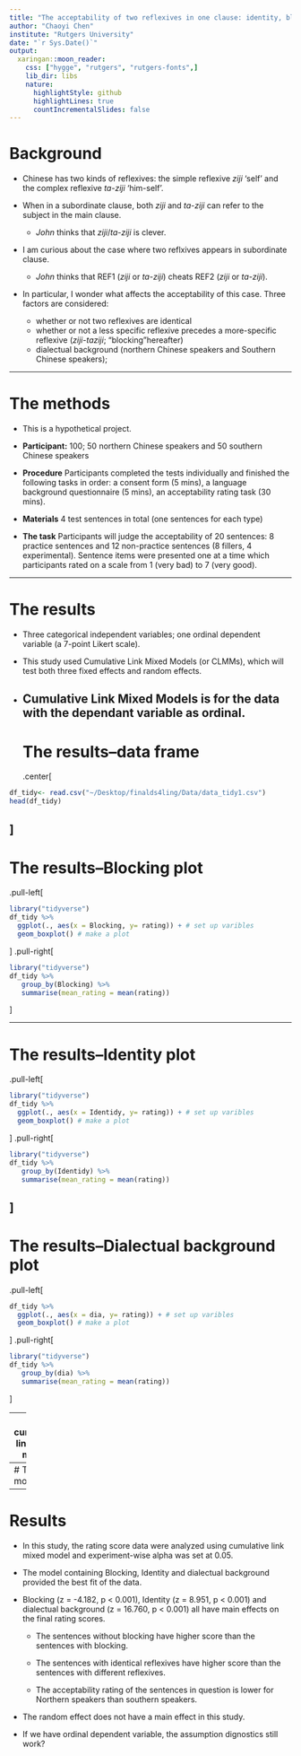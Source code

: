 ```yaml
---
title: "The acceptability of two reflexives in one clause: identity, blocking and dialectual variations"
author: "Chaoyi Chen"
institute: "Rutgers University"
date: "`r Sys.Date()`"
output:
  xaringan::moon_reader:
    css: ["hygge", "rutgers", "rutgers-fonts",]
    lib_dir: libs
    nature:
      highlightStyle: github
      highlightLines: true
      countIncrementalSlides: false
---
```


# Background

* Chinese has two kinds of reflexives: the simple reflexive *ziji* 'self' and the complex reflexive *ta-ziji* 'him-self'.

* When in a subordinate clause, both *ziji* and *ta-ziji* can refer to the subject in the main clause.

  * *John* thinks that *ziji*/*ta-ziji* is clever.
  
* I am curious about the case where two reflxives appears in subordinate clause.  

  * *John* thinks that REF1 (*ziji* or *ta-ziji*) cheats REF2 (*ziji* or *ta-ziji*).

* In particular, I wonder what affects the acceptability of this case. Three factors are considered: 

  * whether or not two reflexives are identical 
  * whether or not a less specific reflexive precedes a more-specific reflexive (*ziji*-*taziji*; "blocking"hereafter)
  * dialectual background (northern Chinese speakers and Southern Chinese speakers); 




---


# The methods


* This is a hypothetical project.

* **Participant:** 100; 50 northern Chinese speakers and 50 southern Chinese speakers

* **Procedure** Participants completed the tests individually and finished the following tasks in order: a consent form (5 mins), a language background questionnaire (5 mins), an acceptability rating task (30 mins).

* **Materials** 4 test sentences in total (one sentences for each type)  


* **The task** Participants will judge the acceptability of 20 sentences: 8 practice sentences and 12 non-practice sentences (8 fillers, 4 experimental). Sentence items were presented one at a time which participants rated on a scale from 1 (very bad) to 7 (very good).



---

# The results

* Three categorical independent variables; one ordinal dependent variable (a 7-point Likert scale).

* This study used Cumulative Link Mixed Models (or CLMMs), which will test both three fixed effects and random effects.

* Cumulative Link Mixed Models is for the data with the dependant variable as ordinal.
---
# The results--data frame
.center[
```r
df_tidy<- read.csv("~/Desktop/finalds4ling/Data/data_tidy1.csv")
head(df_tidy)
```
]
---
# The results--Blocking plot
.pull-left[
```r
library("tidyverse")
df_tidy %>%
  ggplot(., aes(x = Blocking, y= rating)) + # set up varibles 
  geom_boxplot() # make a plot
```
]
.pull-right[
```r
library("tidyverse")
df_tidy %>%
   group_by(Blocking) %>%
   summarise(mean_rating = mean(rating))
```
]

---

# The results--Identity plot
.pull-left[
```r
library("tidyverse")
df_tidy %>%
  ggplot(., aes(x = Identidy, y= rating)) + # set up varibles 
  geom_boxplot() # make a plot
```
]
.pull-right[
```r
library("tidyverse")
df_tidy %>%
   group_by(Identidy) %>%
   summarise(mean_rating = mean(rating))
```
]
---
# The results--Dialectual background plot 
.pull-left[
```r
df_tidy %>%
  ggplot(., aes(x = dia, y= rating)) + # set up varibles 
  geom_boxplot() # make a plot
```
]
.pull-right[
```r
library("tidyverse")
df_tidy %>%
   group_by(dia) %>%
   summarise(mean_rating = mean(rating))
```
   ]
   


---
# Fits cumulative link mixed models 


```r
library("ordinal")
fm1 <- clm(as.factor(rating) ~ 1, data = df_tidy)
fm2 <- clm(as.factor(rating) ~ Blocking, data = df_tidy)
fm3 <- clm(as.factor(rating) ~ Blocking + Identidy , data = df_tidy)
fm4 <- clm(as.factor(rating) ~ Blocking + Identidy + dia, data = df_tidy)
fm5 <- clmm(as.factor(rating) ~ Blocking + Identidy + dia + (1|id), data = df_tidy)
anova(fm1,fm2,fm3,fm4,fm5)
```
---
# The best model
```r
summary(fm5)
```

---
# Results

* In this study, the rating score data were analyzed using cumulative link mixed model and experiment-wise alpha was set at 0.05.

* The model containing Blocking, Identity and dialectual background provided the best fit of the data.

* Blocking (z = -4.182, p < 0.001), Identity (z = 8.951, p < 0.001) and dialectual background (z = 16.760, p < 0.001) all have main effects on the final rating scores.

  * The sentences without blocking have higher score than the sentences with blocking.

  * The sentences with identical reflexives have higher score than the sentences with different reflexives.

  * The acceptability rating of the sentences in question is lower for Northern speakers than southern speakers.

* The random effect does not have a main effect in this study.

* If we have ordinal dependent variable, the assumption dignostics still work?


